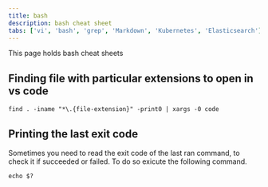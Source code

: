 ```yaml
---
title: bash
description: bash cheat sheet
tabs: ['vi', 'bash', 'grep', 'Markdown', 'Kubernetes', 'Elasticsearch']
---
```


<PageDescription>

This page holds bash cheat sheets

</PageDescription>

## Finding file with particular extensions to open in vs code

```shell path=https://stackoverflow.com/a/69690491
find . -iname "*\.{file-extension}" -print0 | xargs -0 code
```

## Printing the last exit code

Sometimes you need to read the exit code of the last ran command, to check it if succeeded or failed. To do so exicute the following command.

```shell
echo $?
```

